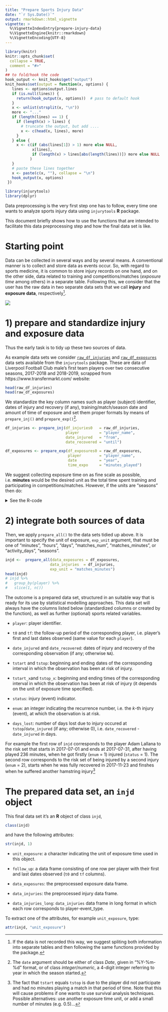 ```yaml
---
title: "Prepare Sports Injury Data"
date: "`r Sys.Date()`"
output: rmarkdown::html_vignette
vignette: >
  %\VignetteIndexEntry{prepare-injury-data}
  %\VignetteEngine{knitr::rmarkdown}
  %\VignetteEncoding{UTF-8}
---
```


```r
library(knitr)
knitr::opts_chunk$set(
  collapse = TRUE,
  comment = "#>"
)
## to fold/hook the code
hook_output <- knit_hooks$get("output")
knit_hooks$set(output = function(x, options) {
   lines <- options$output.lines
   if (is.null(lines)) {
     return(hook_output(x, options))  # pass to default hook
   }
   x <- unlist(strsplit(x, "\n"))
   more <- "..."
   if (length(lines) == 1) {
     if (length(x) > lines) {
       # truncate the output, but add ....
       x <- c(head(x, lines), more)
     }
   } else {
     x <- c(if (abs(lines[1]) > 1) more else NULL,
            x[lines],
            if (length(x) > lines[abs(length(lines))]) more else NULL
           )
   }
   # paste these lines together
   x <- paste(c(x, ""), collapse = "\n")
   hook_output(x, options)
 })
```

```r
library(injurytools)
library(dplyr)
```

Data preprocessing is the very first step one has to follow, every time one wants to analyze sports injury data using `injurytools` **R** package.

This document briefly shows how to use the functions that are intended to facilitate this data preprocessing step and how the final data set is like.

# Starting point

Data can be collected in several ways and by several means. A conventional manner is to collect and store data as events occur. So, with regard to sports medicine, it is common to store injury records on one hand, and on the other side, data related to training and competitions/matches (*exposure time* among others) in a separate table. Following this, we consider that the user has the raw data in two separate data sets that we call **injury** and **exposure data**, respectively[^prepare-note-1].

[^prepare-note-1]: If the data is not recorded this way, we suggest spliting both information into separate tables and then following the same functions provided by the package.

<!-- <img src="../man/figures/Illustration_data.pdf" alt="some text" width="4200" height="4200"> -->

![](../man/figures/Illustration_data.png)

# 1) prepare and standardize injury and exposure data 

Thus the early task is to tidy up these two sources of data.

As example data sets we consider [`raw_df_injuries`](https://lzumeta.github.io/injurytools/reference/raw_df_injuries.html) and [`raw_df_exposures`](https://lzumeta.github.io/injurytools/reference/raw_df_exposures.html) data sets available from the `injurytools` package. These are data of Liverpool Football Club male's first team players over two consecutive seasons, 2017-2018 and 2018-2019, scrapped from https://www.transfermarkt.com/ website:

```r
head(raw_df_injuries)
head(raw_df_exposures)
```

We standardize the key column names such as player (subject) identifier, dates of injury and recovery (if any), training/match/season date and amount of time of exposure and set them proper formats by means of `prepare_inj()` and `prepare_exp()`[^prepare-note-2].

[^prepare-note-2]: The `date` argument should be either of class *Date*, given in "%Y-%m-%d" format, or of class *integer*/*numeric*, a 4-digit integer referring to year in which the season started.  

```r
df_injuries <- prepare_inj(df_injuries0   = raw_df_injuries,
                           player         = "player_name",
                           date_injured   = "from",
                           date_recovered = "until")
```


```r
df_exposures <- prepare_exp(df_exposures0 = raw_df_exposures,
                            player        = "player_name",
                            date          = "year",
                            time_expo     = "minutes_played")
```

We suggest collecting exposure time on as fine scale as possible, i.e. **minutes** would be the desired unit as the total time spent training and participating in competitions/matches. However, if the units are "seasons" then do:

<details>

<summary>
  See the R-code 
</summary>

```r
## a possible way for the case that each row in exposure data correspond to a
## season and there is nor more information about time of exposure
raw_df_exposures$time_expo_aux <- 1 
df_exposures2 <- prepare_exp(df_exposures0 = raw_df_exposures,
                             player        = "player_name",
                             date          = "year",
                             time_expo     = "time_expo_aux")
injd <-  prepare_all(data_exposures = df_exposures2,
                     data_injuries  = df_injuries,
                     exp_unit = "seasons")
head(injd)
```
</details>

# 2) integrate both sources of data

Then, we apply `prepare_all()` to the data sets tidied up above. It is important to specify the unit of exposure, `exp_unit` argument, that must be one of "minutes", "hours", "days", "matches_num", "matches_minutes", or "activity_days", "seasons".

```r
injd <-  prepare_all(data_exposures = df_exposures,
                    data_injuries  = df_injuries,
                    exp_unit = "matches_minutes")
head(injd)
# injd %>% 
#   group_by(player) %>% 
#   slice(1, n())
```

The outcome is a prepared data set, structured in an suitable way that is ready for its use by statistical modelling approaches. This data set will always have the columns listed below (standardized columns or created by the function), as well as further (optional) sports related variables.

* `player`: player identifier.

* `t0` and `tf`: the follow-up period of the corresponding player, i.e. player's first and last dates observed (same value for each `player`).

* `date_injured` and `date_recovered`: dates of injury and recovery of the corresponding observation (if any; otherwise `NA`).

* `tstart` and `tstop`: beginning and ending dates of the corresponding interval in which the observation has been at risk of injury.

* `tstart_x`and `tstop_x`: beginning and ending times of the corresponding interval in which the observation has been at risk of injury (it depends on the unit of exposure time specified).

* `status`: injury (event) indicator.

* `enum`: an integer indicating the recurrence number, i.e. the $k$-th injury (event), at which the observation is at risk.

* `days_lost`: number of days lost due to injury occured at `tstop`/`date_injured` (if any; otherwise 0), i.e. `date_recovered` - `date_injured` in days.

For example the first row of `injd` corresponds to the player Adam Lallana to the risk set that starts in 2017-07-01 and ends at 2017-07-31, after having played 236 minutes, when he got firstly (`enum` = 1) injured (`status` = 1). The second row corresponds to the risk set of being injured by a second injury (`enum` = 2), starts when he was fully recovered in 2017-11-23 and finshes when he suffered another hamstring injury[^prepare-note-3]

[^prepare-note-3]: The fact that `tstart` equals `tstop` is due to the player did not participate and had no minutes playing a match in that period of time. Note that this will cause problems if one wants to use survival analysis techniques. Possible alternatives: use another exposure time unit, or add a small number of minutes (e.g. 0.5)...  

# The prepared data set, an `injd` object

This final data set it's an **R** object of class `injd`,

```r
class(injd)
```
 
and have the following attributes:

```r
str(injd, 1)
```

* `unit_exposure`: a character indicating the unit of exposure time used in this object.

* `follow_up`: a data frame consisting of one row per player with their first and last dates observed (`t0` and `tf` columns).

* `data_exposures`: the preprocessed exposure data frame.

* `data_injuries`: the preprocessed injury data frame.

* `data_injuries_long`: `data_injuries` data frame in long format in which each row corresponds to player-event_type.

To extract one of the attributes, for example `unit_exposure`, type:

```r
attr(injd, "unit_exposure")
```


